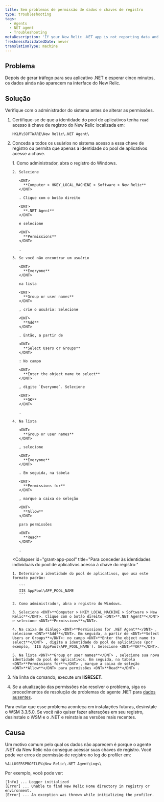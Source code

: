 ```yaml
---
title: Sem problemas de permissão de dados e chaves de registro
type: troubleshooting
tags:
  - Agents
  - NET agent
  - Troubleshooting
metaDescription: 'If your New Relic .NET app is not reporting data and you see permissions errors for registry keys, follow these troubleshooting procedures.'
freshnessValidatedDate: never
translationType: machine
---
```


## Problema

Depois de gerar tráfego para seu aplicativo .NET e esperar cinco minutos, os dados ainda não aparecem na interface do New Relic.

## Solução

<Callout variant="important">
  Verifique com o administrador do sistema antes de alterar as permissões.
</Callout>

1. Certifique-se de que a identidade do pool de aplicativos tenha `read` acesso à chave de registro do New Relic localizada em:

   ```
   HKLM\SOFTWARE\New Relic\.NET Agent\
   ```

2. Conceda a todos os usuários no sistema acesso a essa chave de registro ou permita que apenas a identidade do pool de aplicativos acesse a chave.

   <CollapserGroup>
     <Collapser
       id="grant-everyone"
       title="Para conceder ao usuário Todos acesso à chave de registro:"
     >
       1. Como administrador, abra o registro do Windows.

       2. Selecione

          <DNT>
            **Computer > HKEY_LOCAL_MACHINE > Software > New Relic**
          </DNT>

          . Clique com o botão direito

          <DNT>
            **.NET Agent**
          </DNT>

          e selecione

          <DNT>
            **Permissions**
          </DNT>

          .

       3. Se você não encontrar um usuário

          <DNT>
            **Everyone**
          </DNT>

          na lista

          <DNT>
            **Group or user names**
          </DNT>

          , crie o usuário: Selecione

          <DNT>
            **Add**
          </DNT>

          . Então, a partir de

          <DNT>
            **Select Users or Groups**
          </DNT>

          : No campo

          <DNT>
            **Enter the object name to select**
          </DNT>

          , digite `Everyone`. Selecione

          <DNT>
            **OK**
          </DNT>

          .

       4. Na lista

          <DNT>
            **Group or user names**
          </DNT>

          , selecione

          <DNT>
            **Everyone**
          </DNT>

          . Em seguida, na tabela

          <DNT>
            **Permissions for**
          </DNT>

          , marque a caixa de seleção

          <DNT>
            **Allow**
          </DNT>

          para permissões

          <DNT>
            **Read**
          </DNT>

          .
     </Collapser>

     <Collapser
       id="grant-app-pool"
       title="Para conceder às identidades individuais do pool de aplicativos acesso à chave do registro:"
     >
       1. Determine a identidade do pool de aplicativos, que usa este formato padrão:

          ```
          IIS AppPool\APP_POOL_NAME
          ```

       2. Como administrador, abra o registro do Windows.

       3. Selecione <DNT>**Computer > HKEY_LOCAL_MACHINE > Software > New Relic**</DNT>. Clique com o botão direito <DNT>**.NET Agent**</DNT> e selecione <DNT>**Permissions**</DNT>.

       4. Na caixa de diálogo <DNT>**Permissions for .NET Agent**</DNT> , selecione <DNT>**Add**</DNT>. Em seguida, a partir de <DNT>**Select Users or Groups**</DNT>: no campo <DNT>**Enter the object name to select**</DNT> , digite a identidade do pool de aplicativos (por exemplo, `IIS AppPool\APP_POOL_NAME`). Selecione <DNT>**OK**</DNT>.

       5. Na lista <DNT>**Group or user names**</DNT> , selecione sua nova identidade do pool de aplicativos. Em seguida, na tabela <DNT>**Permissions for**</DNT> , marque a caixa de seleção <DNT>**Allow**</DNT> para permissões <DNT>**Read**</DNT> .
     </Collapser>
   </CollapserGroup>

3. Na linha de comando, execute um <DNT>**IISRESET**</DNT>.

4. Se a atualização das permissões não resolver o problema, siga os procedimentos de resolução de problemas do agente .NET para [dados ausentes](/docs/agents/net-agent/troubleshooting/no-data-appears-net).

<Callout variant="tip">
  Para evitar que esse problema aconteça em instalações futuras, desinstale o WSM 3.3.5.0. Se você não quiser fazer alterações em seu registro, desinstale o WSM e o .NET e reinstale as versões mais recentes.
</Callout>

## Causa

Um motivo comum pelo qual os dados não aparecem é porque o agente .NET da New Relic não consegue acessar suas chaves de registro. Você pode ver erros de permissão de registro no log do profiler em:

```
%ALLUSERSPROFILE%\New Relic\.NET Agent\Logs\
```

Por exemplo, você pode ver:

```
[Info] ... Logger initialized
[Error] ... Unable to find New Relic Home directory in registry or environment.
[Error] ... An exception was thrown while initializing the profiler.
```
